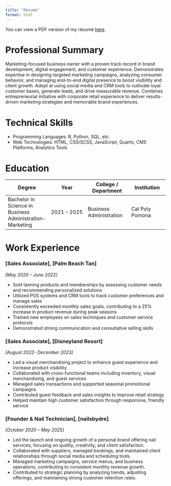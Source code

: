 ```yaml
---
title: "Résumé"
format: html
---
```


You can view a PDF version of my résumé [here](resume/Resume.pdf).

# Professional Summary

Marketing-focused business owner with a proven track record in brand development, digital engagement, and customer experience. Demonstrates expertise in designing targeted marketing campaigns, analyzing consumer behavior, and managing end-to-end digital presence to boost visibility and client growth. Adept at using social media and CRM tools to cultivate loyal customer bases, generate leads, and drive measurable revenue. Combines entrepreneurial initiative with corporate retail experience to deliver results-driven marketing strategies and memorable brand experiences.

# Technical Skills

-   Programming Languages: R, Python, SQL, etc.
-   Web Technologies: HTML, CSS/SCSS, JavaScript, Quarto, CMS Platforms, Analytics Tools

# Education

| Degree | Year | College / Department | Institution |
|-------------------|-----------------|--------------------|-----------------|
| Bachelor in Science in Business Administration-Marketing | 2021 – 2025 | Business Administration | Cal Poly Pomona |

# Work Experience

### [Sales Associate], [Palm Beach Tan]
*[May 2020 – June 2022]*

-   Sold tanning products and memberships by assessing customer needs and recommending personalized solutions
-   Utilized POS systems and CRM tools to track customer preferences and manage sales
-   Consistently exceeded monthly sales goals, contributing to a 25% increase in product revenue during peak seasons
-   Trained new employees on sales techniques and customer service protocols
-   Demonstrated strong communication and consultative selling skills


### [Sales Associate], [Disneyland Resort]
*[August 2022- December 2023]*

-   Led a visual merchandising project to enhance guest experience and increase product visibility
-   Collaborated with cross-functional teams including inventory, visual merchandising, and guest services
-   Managed sales transactions and supported seasonal promotional campaigns
-   Contributed guest feedback and sales insights to improve retail strategy
-   Helped maintain high customer satisfaction through responsive, friendly service

### [Founder & Nail Technician], [nailsbydre]
*[October 2020 – May 2025]*

-   Led the launch and ongoing growth of a personal brand offering nail services,
focusing on quality, creativity, and client satisfaction.
-   Collaborated with suppliers, managed bookings, and maintained client relationships through social media and scheduling tools.
-   Managed marketing campaigns, service menus, and business operations,
contributing to consistent monthly revenue growth.
-   Contributed to strategic planning by analyzing trends, adjusting offerings, and
maintaining strong customer retention rates.
